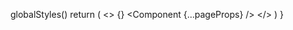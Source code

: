 
  globalStyles()
  return (
    <>
      <Head>
        <meta name="viewport" content="width=device-width, initial-scale=1" />
      </Head>
      {}
      <style global jsx>{`
        :root {
          --colors-text: white;
          --colors-dim: #777;
          --colors-accent: #1cc8ee;
          --colors-primary: white;
          --colors-background: #0b0d11;
          --hover-opacity: 0.75;
        }
        html,
        body,
        #__next {
          margin: 0;
          width: 100%;
          height: 100%;
        }
        ${router.route === '/'
          ? "/* For smooth scrolling effect when click on '#' hash links */ html { scroll-behavior: smooth }"
          : ''}
        body {
          z-index: -1; /* needs for blue and pink circles */
        }
        footer {
          background: transparent !important;
        }
        a {
          cursor: pointer;
          text-decoration: none;
          transition: all 0.2s ease 0s;
        }
        @media (min-width: 768px) {
          header,
          header ul > nav {
            background: transparent !important;
          }
        }
        // Remove autocomplete color in Chrome
        input:-webkit-autofill {
          -webkit-transition: color 9999s ease-out, background-color 9999s ease-out;
          -webkit-transition-delay: 9999s;
        }
      `}</style>
      <Toaster />
      <Component {...pageProps} />
    </>
  )
}
